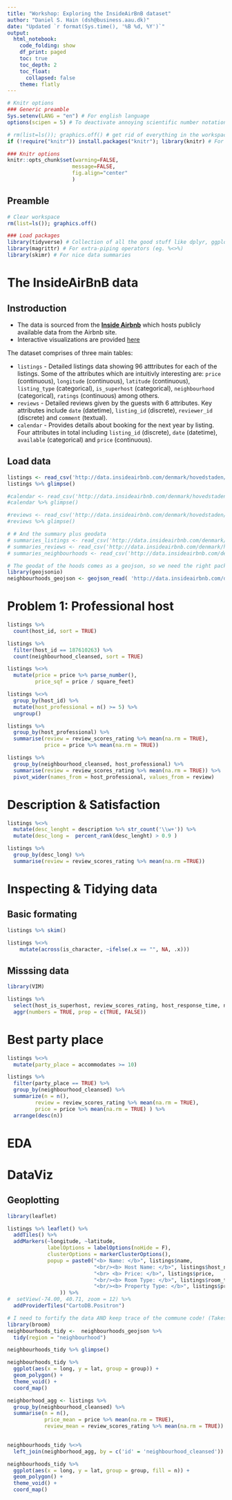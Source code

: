 ```yaml
---
title: "Workshop: Exploring the InsideAirBnB dataset"
author: "Daniel S. Hain (dsh@business.aau.dk)"
date: "Updated `r format(Sys.time(), '%B %d, %Y')`"
output:
  html_notebook:
    code_folding: show
    df_print: paged
    toc: true
    toc_depth: 2
    toc_float:
      collapsed: false
    theme: flatly
---
```


```r
# Knitr options
### Generic preamble
Sys.setenv(LANG = "en") # For english language
options(scipen = 5) # To deactivate annoying scientific number notation

# rm(list=ls()); graphics.off() # get rid of everything in the workspace
if (!require("knitr")) install.packages("knitr"); library(knitr) # For display of the markdown

### Knitr options
knitr::opts_chunk$set(warning=FALSE,
                     message=FALSE,
                     fig.align="center"
                     )
```

## Preamble

```r
# Clear workspace
rm(list=ls()); graphics.off() 
```

```r
### Load packages
library(tidyverse) # Collection of all the good stuff like dplyr, ggplot2 ect.
library(magrittr) # For extra-piping operators (eg. %<>%)
library(skimr) # For nice data summaries
```


# The InsideAirBnB data

## Instroduction


* The data is sourced from the [**Inside Airbnb**](http://insideairbnb.com/get-the-data.html) which hosts publicly available data from the Airbnb site.
* Interactive visualizations are provided [here](http://insideairbnb.com/copenhagen/?neighbourhood=&filterEntireHomes=false&filterHighlyAvailable=false&filterRecentReviews=false&filterMultiListings=false)

The dataset comprises of three main tables:

* `listings` - Detailed listings data showing 96 atttributes for each of the listings. Some of the attributes which are intuitivly interesting are: `price` (continuous), `longitude` (continuous), `latitude` (continuous), `listing_type` (categorical), `is_superhost` (categorical), `neighbourhood` (categorical), `ratings` (continuous) among others.
* `reviews` - Detailed reviews given by the guests with 6 attributes. Key attributes include `date` (datetime), `listing_id` (discrete), `reviewer_id` (discrete) and `comment` (textual).
* `calendar` - Provides details about booking for the next year by listing. Four attributes in total including `listing_id` (discrete), `date` (datetime), `available` (categorical) and `price` (continuous).

## Load data

```r
listings <- read_csv('http://data.insideairbnb.com/denmark/hovedstaden/copenhagen/2020-06-26/data/listings.csv.gz')
listings %>% glimpse()
```

```r
#calendar <- read_csv('http://data.insideairbnb.com/denmark/hovedstaden/copenhagen/2020-06-26/data/calendar.csv.gz')
#calendar %>% glimpse()
```

```r
#reviews <- read_csv('http://data.insideairbnb.com/denmark/hovedstaden/copenhagen/2020-06-26/data/reviews.csv.gz')
#reviews %>% glimpse()
```

```r
# # And the summary plus geodata
# summaries_listings <- read_csv('http://data.insideairbnb.com/denmark/hovedstaden/copenhagen/2020-06-26/visualisations/listings.csv')
# summaries_reviews <- read_csv('http://data.insideairbnb.com/denmark/hovedstaden/copenhagen/2020-06-26/visualisations/reviews.csv')
# summaries_neighbourhoods <- read_csv('http://data.insideairbnb.com/denmark/hovedstaden/copenhagen/2020-06-26/visualisations/neighbourhoods.csv')
```
```r
# The geodat of the hoods comes as a geojson, so we need the right package to load it
library(geojsonio)
neighbourhoods_geojson <- geojson_read( 'http://data.insideairbnb.com/denmark/hovedstaden/copenhagen/2020-06-26/visualisations/neighbourhoods.geojson',  what = "sp")
```

# Problem 1: Professional host

```r
listings %>%
  count(host_id, sort = TRUE)
```

```r
listings %>%
  filter(host_id == 187610263) %>%
  count(neighbourhood_cleansed, sort = TRUE)
```

```r
listings %<>%
  mutate(price = price %>% parse_number(),
         price_sqf = price / square_feet) 
```

```r
listings %<>%
  group_by(host_id) %>%
  mutate(host_professional = n() >= 5) %>%
  ungroup()
```

```r
listings %>%
  group_by(host_professional) %>%
  summarise(review = review_scores_rating %>% mean(na.rm = TRUE),
            price = price %>% mean(na.rm = TRUE))
```

```r
listings %>%
  group_by(neighbourhood_cleansed, host_professional) %>%
  summarise(review = review_scores_rating %>% mean(na.rm = TRUE)) %>%
  pivot_wider(names_from = host_professional, values_from = review)
```


# Description & Satisfaction

```r
listings %<>%
  mutate(desc_lenght = description %>% str_count('\\w+')) %>%
  mutate(desc_long =  percent_rank(desc_lenght) > 0.9 )
```

```r
listings %>%
  group_by(desc_long) %>%
  summarise(review = review_scores_rating %>% mean(na.rm =TRUE))
```









# Inspecting & Tidying data

## Basic formating

```r
listings %>% skim()
```

```r
listings %<>%
    mutate(across(is_character, ~ifelse(.x == "", NA, .x)))
```


## Misssing data

```r
library(VIM)
```

```r
listings %>% 
  select(host_is_superhost, review_scores_rating, host_response_time, name, host_since,zipcode) %>%
  aggr(numbers = TRUE, prop = c(TRUE, FALSE))
```

# Best party place

```r
listings %<>% 
  mutate(party_place = accommodates >= 10) 
```

```r
listings %>% 
  filter(party_place == TRUE) %>%
  group_by(neighbourhood_cleansed) %>%
  summarize(n = n(),
         review = review_scores_rating %>% mean(na.rm = TRUE),
         price = price %>% mean(na.rm = TRUE) ) %>%
  arrange(desc(n))
```


# EDA























# DataViz

## Geoplotting

```r
library(leaflet)
```


```r
listings %>% leaflet() %>%
  addTiles() %>%
  addMarkers(~longitude, ~latitude,
             labelOptions = labelOptions(noHide = F),
             clusterOptions = markerClusterOptions(),
             popup = paste0("<b> Name: </b>", listings$name, 
                            "<br/><b> Host Name: </b>", listings$host_name, 
                            "<br> <b> Price: </b>", listings$price, 
                            "<br/><b> Room Type: </b>", listings$room_type, 
                            "<br/><b> Property Type: </b>", listings$property_type
                 )) %>% 
#  setView(-74.00, 40.71, zoom = 12) %>%
  addProviderTiles("CartoDB.Positron")
```

```r
# I need to fortify the data AND keep trace of the commune code! (Takes ~2 minutes)
library(broom)
neighbourhoods_tidy <-  neighbourhoods_geojson %>%
  tidy(region = "neighbourhood")
```

```r
neighbourhoods_tidy %>% glimpse()
```

```r
neighbourhoods_tidy %>%
  ggplot(aes(x = long, y = lat, group = group)) +
  geom_polygon() +
  theme_void() +
  coord_map()
```
```r
neighborhood_agg <- listings %>%
  group_by(neighbourhood_cleansed) %>%
  summarise(n = n(),
            price_mean = price %>% mean(na.rm = TRUE),
            review_mean = review_scores_rating %>% mean(na.rm = TRUE))
  
```


```r
neighbourhoods_tidy %<>%
  left_join(neighborhood_agg, by = c('id' = 'neighbourhood_cleansed'))
```

```r
neighbourhoods_tidy %>%
  ggplot(aes(x = long, y = lat, group = group, fill = n)) +
  geom_polygon() +
  theme_void() +
  coord_map()
```



